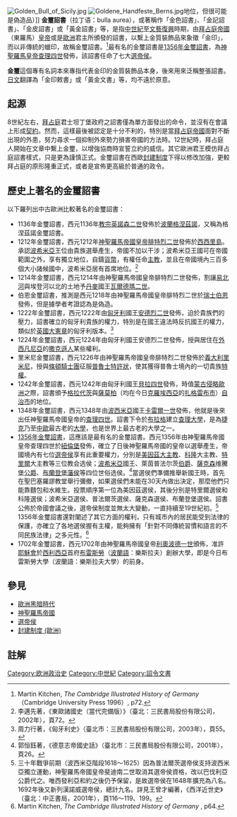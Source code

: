 [[File:Golden_Bull_of_Sicily.jpg|thumb]]
[[File:Goldene_Handfeste_Berns.jpg|thumb]]地位，但很可能是偽造品）]]
'''金璽詔書'''（拉丁语：bulla aurea），或著稱作「金色詔書」、「金記詔書」、「金皮詔書」或「黃金詔書」等，是指[[中世紀|中世紀]]至[[文藝復興|文藝復興]]時期，由[[拜占庭帝國|拜占庭帝國]]（東羅馬）[[皇帝|皇帝]]或是[[歐洲|歐洲]]君主所頒發的詔書，以繫上金質裝飾品來象徵「金印」，而以非傳統的蠟印，故稱金璽詔書。<ref>Martin Kitchen, ''The Cambridge Illustrated History of Germany''（Cambridge University Press 1996）, p72.</ref>最有名的金璽詔書是[[1356年金璽詔書|1356年金璽詔書]]，為[[神聖羅馬皇帝|神聖羅馬皇帝]][[查理四世|查理四世]]發佈，該詔書任命了七大[[選帝侯|選帝侯]]。

'''金璽'''這個專有名詞本來專指代表金印的金質裝飾品本身，後來用來泛稱整張詔書。[[日文|日文]]翻譯為「金印敕書」或「黃金文書」等，均不遠於原意。

== 起源 ==
8世紀左右，[[拜占庭|拜占庭]]君士坦丁堡政府之詔書僅為單方面發出的命令，並沒有在會議上形成[[契約|契約]]。然而，這樣最後被認定是十分不利的，特別是當[[拜占庭帝國|拜占庭帝國]]面對不斷出現的外患，努力尋求一個抑制外來勢力損害帝國的方法時。12世紀時，拜占庭人開始在文章中繫上金璽，以增強協商時宣誓立約的威信。其它歐洲君王模仿拜占庭詔書樣式，只是更為謹慎正式。金璽詔書在西歐[[封建制度|封建制度]]下得以修改加強，更較拜占庭的原形隆重正式，或者是宣佈更高級於普通的政令。

== 歷史上著名的金璽詔書 ==
以下羅列出中古歐洲比較著名的金璽詔書：
* 1136年金璽詔書，西元1136年[[教宗|教宗]][[英諾森二世|英諾森二世]]發佈於[[波蘭|波蘭]][[格涅茲諾|格涅茲諾]]，又稱為格涅茲諾金璽詔書。
* 1212年金璽詔書，西元1212年[[神聖羅馬帝國|神聖羅馬帝國]][[皇帝|皇帝]][[腓特烈二世_(神圣罗马帝国)|腓特烈二世]]發佈於[[西西里島|西西里島]]。承認[[波希米亞|波希米亞]]王位由貴族選舉產生，帝國不加以干涉；波希米亞王國可在帝國範圍之外，享有獨立地位，自鑄[[貨幣|貨幣]]，有權任命[[主教|主教]]，並且在帝國境內三百多個大小諸候國中，波希米亞居有首席地位。<ref>李邁先著，《東歐諸國史（當代完備版）》（臺北：三民書局股份有限公司，2002年），頁72。</ref>
* 1214年金璽詔書，西元1214年由神聖羅馬帝國皇帝腓特烈二世發佈，割讓[[易北河|易北河]]與埃登河以北的土地予[[丹麥|丹麥]]國王[[瓦爾德瑪二世_(勝利者)|瓦爾德瑪二世]]。
* 伯恩金璽詔書，推測是西元1218年由神聖羅馬帝國皇帝腓特烈二世於[[瑞士|瑞士]][[伯恩|伯恩]]發佈，但是據學者考證認為是偽造。
* 1222年金璽詔書，西元1222年由[[匈牙利|匈牙利]]國王[[安德烈二世|安德烈二世]]發佈，迫於貴族們的壓力，詔書確立的匈牙利貴族的權力，特別是在國王違法時反抗國王的權力，類似於[[英國|英國]][[大憲章|大憲章]]的匈牙利版本。<ref>周力行著，《匈牙利史》（臺北市：三民書局股份有限公司，2003年），頁55。</ref>
* 1224年金璽詔書，西元1224年由匈牙利國王安德烈二世發佈，授與居住在[[外西凡尼亞|外西凡尼亞]]的[[撒克遜人|撒克遜人]]某些權利。
* 里米尼金璽詔書，西元1226年由神聖羅馬帝國皇帝腓特烈二世發佈於[[義大利|義大利]][[里米尼|里米尼]]，授與[[條頓騎士團|條頓騎士團]]征服[[普魯士|普魯士]][[特許狀|特許狀]]，使其獲得普魯士境內的一切貴族[[特權|特權]]。
* 1242年金璽詔書，西元1242年由匈牙利國王[[貝拉四世|貝拉四世]]發佈，時值[[蒙古侵略歐洲|蒙古侵略歐洲]]之際，詔書頒予[[格拉代茨|格拉代茨]]與[[薩莫柏|薩莫柏]]（均在今日[[克羅埃西亞|克羅埃西亞]]的[[扎格雷布市|扎格雷布市]]）[[自治市|自治市]]的地位。
* 1348年金璽詔書，西元1348年由[[波西米亞|波西米亞]]國王[[查理四世_(神圣罗马帝国)|卡雷爾一世]]發佈，他就是後來出任神聖羅馬帝國皇帝的[[查理四世|查理四世]]。詔書下令於[[布拉格|布拉格]]建立[[查理大學|查理大學]]，是為[[捷克|捷克]]乃至[[中歐|中歐]]最古老的[[大學|大學]]，也是世界上最古老的大學之一。
* [[1356年金璽詔書|1356年金璽詔書]]，這應該是最有名的金璽詔書。西元1356年由神聖羅馬帝國皇帝查理四世於[[紐倫堡|紐倫堡]]發佈，確立了日後神聖羅馬帝國的皇帝以選舉產生，帝國境內有七位[[選帝侯|選帝侯]]享有此重要權力，分別是[[美因茲|美因茲]][[大主教|大主教]]、[[科隆|科隆]]大主教、[[特里爾|特里爾]]大主教等三位教会选侯；[[波希米亞|波希米亞]]國王、萊茵普法尔茨[[伯爵|伯爵]]、[[薩克森|薩克森]]维騰堡[[公爵|公爵]]、[[布蘭登堡藩侯|布蘭登堡藩侯]]等四位世俗选侯。<ref>郭恒鈺著，《德意志帝國史話》（臺北市：三民書局股份有限公司，2001年），頁26。</ref>當選侯們準備推舉新國王時，首先在聖巴塞羅謬教堂舉行彌撤，如果選侯們未能在30天內做出決定，那麼他們只能靠麵包和水維生。投票順序第一位為美因茲選侯，其後分別是特里爾選侯和科隆選侯；波希米亞選侯、普法爾茨選侯、薩克森選侯、布蘭登堡選侯。詔書公佈於帝國會議之後，選帝侯制度並無太大變動，一直持續至19世紀初。<ref>三十年戰爭前期（波西米亞階段1618～1625）因為普法爾茨選帝侯支持波西米亞獨立運動，神聖羅馬帝國皇帝斐迪南二世取消其選帝侯資格，改以巴伐利亞公爵代之。唯西發利亞和約之後仍予保留，是故選帝侯在1648年擴充為八名。1692年後又新列漢諾威選帝侯，總計九名。詳見王曾才編著，《西洋近世史》（臺北：中正書局，2001年），頁116～119、199。</ref> 1356年金璽詔書還對闡述了其它方面的權利，只有城市內的居民能受到法律的保護，亦確立了各地選侯握有主權，能夠擁有「針對不同傳統習慣和語言的不同民族法律」之多元性。<ref>Martin Kitchen, ''The Cambridge Illustrated History of Germany'' , p64.</ref> 
* 1702年金璽詔書，西元1702年由神聖羅馬帝國皇帝[[利奧波德一世|利奧波德一世]]頒佈，准許[[耶穌會|耶穌會]]於[[西利西亞|西利西亞]]首府[[布雷斯勞|布雷斯勞]]（[[波蘭語|波蘭語]]：樂斯拉夫）創辦大學，即是今日布雷斯勞大學（波蘭語：樂斯拉夫大學）的前身。

== 參見 ==
* [[歐洲黑暗時代|歐洲黑暗時代]]
* [[神聖羅馬帝國|神聖羅馬帝國]]
* [[選帝侯|選帝侯]]
* [[封建制度_(歐洲)|封建制度 (歐洲)]]

== 註解 ==
<references/>

[[Category:欧洲政治史|Category:欧洲政治史]]
[[Category:中世紀|Category:中世紀]]
[[Category:詔令文書|Category:詔令文書]]